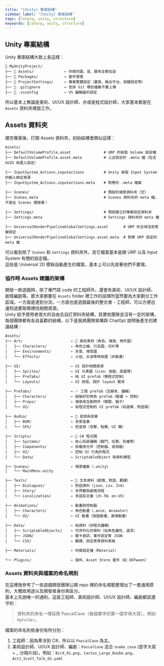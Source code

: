 ```yaml
---
title: "[Unity] 專案結構"
sidebar_label: "[Unity] 專案結構"
tags: [csharp, unity, structure]
keywords: [csharp, unity, structure]
---
```


## Unity 專案結構
Unity 專案結構大致上長這樣：

```
📁 MyUnityProject/
├── 📁 Assets/              ← 你做的圖、音、腳本全都在這
├── 📁 Packages/            ← 套件管理
├── 📁 ProjectSettings/     ← 專案整體設定（畫質、輸出平台、按鍵設定等）
├── 📄 .gitignore           ← 告訴 Git 哪些檔案不要上傳
├── 📄 .vsconfig            ← VS 編輯器的設定
```

所以基本上無論是美術、UI/UX 設計師、亦或是程式設計師，大家基本都是在 `Assets` 資料夾裡面工作。

## Assets 資料夾
建完專案後，打開 Assets 資料夾，初始結構會類似這樣：

```
Assets/
├── DefaultVolumeProfile.asset               # URP 的後製 Volume 設定檔
├── DefaultVolumeProfile.asset.meta          # 上述設定的 .meta 檔（包含 GUID 與匯入設定）

├── InputSystem_Actions.inputactions         # Unity 新版 Input System 的輸入綁定資源
├── InputSystem_Actions.inputactions.meta    # 對應的 .meta 檔案

├── Scenes/                                  # 預設的場景資料夾（空）
├── Scenes.meta                              # Scenes 資料夾的 meta 檔，不是在 Scenes 裡面喔！

├── Settings/                                # 預設建立的專案設定資料夾
├── Settings.meta                            # Settings 資料夾的 meta 檔

├── UniversalRenderPipelineGlobalSettings.asset       # URP 的全域渲染管線設定
├── UniversalRenderPipelineGlobalSettings.asset.meta  # 對應 URP 設定的 meta 檔
```

可以看到除了 `Scenes` 和 `Settings` 資料夾外，其它檔案基本是跟 URP 以及 Input System 有關的設定檔。  
這些是 Universal 2D 模板自動產生的檔案，基本上可以先放著他們不要理。

### 協作時 Assets 建議的架構
開發一款遊戲時，除了專門寫 code 的工程師外，還會有美術、UI/UX 設計師、劇情編劇等。那大家都要在 `Assets` folder 裡工作的話理所當然要為大家劃分工作區域。一方面是達到分流，一方面也是遊戲最後的整合者 - 工程師，可以方便迅速知道要取哪裡找相關資源。  
Unity 給予使用者很大的自由去自訂資料夾結構，其實依團隊並沒有一定的架構，每個團隊都有各自喜歡的結構，以下是我將團隊架構與 ChatGpt 說明後產生的建議結構：

```
Assets/
├── Art/                      ← 🎨 美術素材（角色、場景、物件圖）
│   ├── Characters/           ← 角色立繪、行走圖、切片等
│   ├── Environments/         ← 背景、場景圖
│   └── Effects/              ← 火焰、水波等特效圖（非動畫）

├── UI/                       ← UI 設計相關資源
│   ├── Sprites/              ← UI 元素圖（icon、按鈕、底圖等）
│   ├── Prefabs/              ← 純 UI prefab（無程式控制）
│   └── Layouts/              ← UI 排版、設計 layout 範本

├── Prefabs/                  ← ✅ 工程 prefab（含腳本、邏輯）
│   ├── Characters/           ← 組裝好的角色 prefab（動畫 + 控制）
│   ├── Props/                ← 場景用互動物件（開關、箱子）
│   └── UI/                   ← 有程式控制的 UI prefab（如選單、對話框）

├── Audio/                    ← 🎵 音效與音樂
│   ├── BGM/                  ← 背景音樂
│   └── SFX/                  ← 短音效（攻擊、點擊、UI 聲）

├── Scripts/                  ← 📜 C# 程式碼
│   ├── Systems/              ← 核心系統邏輯（戰鬥、任務、存檔等）
│   ├── Components/           ← 掛載用元件（控制器、偵測器）
│   ├── UI/                   ← 控制 UI 行為的程式
│   └── Data/                 ← ScriptableObject 與資料模型

├── Scenes/                   ← 場景檔案（.unity）
│   └── MainMenu.unity

├── Texts/                    ← 📘 文本資料（劇情、對話、翻譯）
│   ├── Dialogues/            ← 對話資料（json、csv、Ink）
│   ├── Story/                ← 世界觀與劇情流程
│   └── Localization/         ← 多語系文案（zh-TW、en-US）

├── Animations/               ← 動畫與控制器
│   ├── Characters/           ← 角色動畫（.anim, Animator）
│   └── UI/                   ← UI 動畫（按鈕動畫、進場動畫）

├── Data/                     ← 純資料（非程式邏輯）
│   ├── ScriptableObjects/    ← 可序列化的資料（如角色屬性、道具）
│   ├── JSON/                 ← 關卡資訊、事件設定等 JSON
│   └── CSV/                  ← 翻譯、設定表等資料表格

├── Materials/                ← 材質設定檔（Material）

└── Plugins/                  ← 插件、Asset Store 套件（如 DOTween）
```

### Assets 資料夾與檔案的命名規則

在這裡我參考了一些遊戲開發團隊公開 repo 裡的命名規範整理出了一套通用原則，大概依用途以及開發者身份來區分。  
基本上先說唯一的通則，這是工程師、美術設計師、UI/UX 設計師、編劇都該遵守的：

> 資料夾的命名一律採用 PascalCase（每個單字的第一個字母大寫），例如 `MyFolder`。

檔案的命名則依身份有所分別：
1. 工程師：因為牽涉到 C#，所以以 `PascalCase` 為主。
2. 美術設計師、UI/UX 設計師、編劇：`PascalCase` 混合 `snake_case` (首字大寫 + _ 分隔片段)，例如：`Bird_01.png`、`Cactus_Large_Doube.png`、`Act1_Scott_Talk_01.yaml`